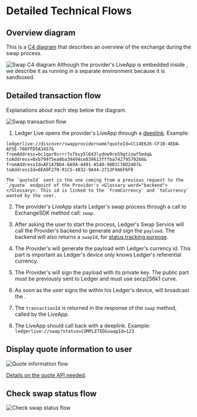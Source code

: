 

# Detailed Technical Flows

## Overview diagram

This is a [C4 diagram](https://c4model.com/) that describes an overview of the exchange during the swap process.

<Zoom>
  <img alt="Swap C4 diagram" src="/exchange/swap-light-C4.png" />
</Zoom>

<Callout type="info" emoji="ℹ️">
  Although the provider's LiveApp is embedded inside <Glossary word="Ledger Live"></Glossary>, we describe it
  as running in a separate environment because it is sandboxed.
</Callout>

## Detailed transaction flow

Explanations about each step below the diagram.

<Zoom>
  <img alt="Swap transaction flow" src="/exchange/detailed-flow-2.png" />
</Zoom>

1. Ledger Live opens the provider's LiveApp through a [deeplink](./providers-liveapp#deeplink). Example:

```
ledgerlive://discover/swapprovidername?quoteId=CC14E626-CF1B-4EDA-AF5E-766FFD5A3457&
fromAddress=bc1qar0srrr7xfkvy5l643lydnw9re59gtzzwf5mdq&
toAddress=0xb794f5ea0ba39494ce839613fffba74279579268&
fromAddressId=AF1A7BD4-6A9A-4491-A540-98B1C7AD2407&
toAddressId=6EA9F270-91C5-4832-9A44-2713F9A6F6F0
```

    The `quoteId` sent is the one coming from a previous request to the `/quote` endpoint of the Provider's <Glossary word="backend"></Glossary>. This id is linked to the `fromCurrency` and `toCurrency` wanted by the user.

2. The provider's LiveApp starts Ledger's swap process through a call to ExchangeSDK method call: `swap`.

3. After asking the user to start the process, Ledger's Swap Service will call the Provider's backend to generate and sign the `payload`. The backend will also returns a `swapId`, for [status tracking purpose](#check-swap-status-flow).

4. The Provider's <Glossary word="backend"></Glossary> will generate the payload with Ledger's currency id. This part is important as Ledger's device only knows Ledger's referential currency.

5. The Provider's <Glossary word="backend"></Glossary> will sign the payload with its private key. The public part must be previously sent to Ledger and must use secp256k1 curve.

6. As soon as the user signs the <Glossary word="transaction"></Glossary> within his Ledger's device, <Glossary word="Ledger Live"></Glossary> will broadcast the <Glossary word="transaction"></Glossary>.

7. The `transactionId` is returned in the response of the `swap` method, called by the LiveApp.

8. The LiveApp should call back <Glossary word="Ledger Live"></Glossary> with a deeplink. Example: `ledgerlive://swap?status=COMPLETED&swapId=123`

## Display quote information to user

<Zoom>
  <img alt="Quote information flow" src="/exchange/detailed-flow-1.png" />
</Zoom>

[Details on the quote API needed](https://exchange-integration-swap.redoc.ly/#operation/postQuote).

## Check swap status flow

<Zoom>
  <img alt="Check swap status flow" src="/exchange/detailed-flow-3.png" />
</Zoom>
